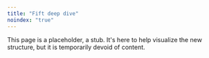 ```yaml
---
title: "Fift deep dive"
noindex: "true"
---
```


This page is a placeholder, a stub. It's here to help visualize the new structure, but it is temporarily devoid of content.

